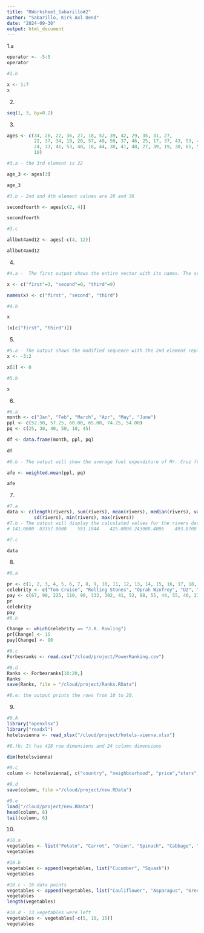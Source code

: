 ```yaml
---
title: "RWorksheet_Sabarillo#2"
author: "Sabarillo, Kirk Axl Dend"
date: "2024-09-30"
output: html_document
---
```


1.a
```r
operator <- -5:5
operator

#1.b

x <- 1:7
x
```
2.
```r
seq(1, 3, by=0.2)
```
3.
```r
ages <- c(34, 28, 22, 36, 27, 18, 52, 39, 42, 29, 35, 31, 27,
          22, 37, 34, 19, 20, 57, 49, 50, 37, 46, 25, 17, 37, 43, 53, 41, 51, 35,
          24, 33, 41, 53, 40, 18, 44, 38, 41, 48, 27, 39, 19, 30, 61, 54, 58, 26,
          18)

#3.a - the 3rd element is 22

age_3 <- ages[3]

age_3

#3.b - 2nd and 4th element values are 28 and 36

secondfourth <- ages[c(2, 4)]

secondfourth

#3.c

allbut4and12 <- ages[-c(4, 12)]

allbut4and12
```
4.
```r
#4.a -  The first output shows the entire vector with its names. The second output shows only the elements specified by the names "first" and "third." This demonstrates how to access elements of a named vector using their names.

x <- c("first"=3, "second"=0, "third"=9)

names(x) <- c("first", "second", "third")

#4.b

x

(x[c("first", "third")])
```
5.
```r
#5.a - The output shows the modified sequence with the 2nd element replaced by 0
x <- -3:2

x[2] <- 0

#5.b

x
```
6.
```r
#6.a
month <- c("Jan", "Feb", "March", "Apr", "May", "June")
ppl <- c(52.50, 57.25, 60.00, 65.00, 74.25, 54.00)
pq <- c(25, 30, 40, 50, 10, 45)

df <- data.frame(month, ppl, pq)
  
df

#6.b - The output will show the average fuel expenditure of Mr. Cruz from January to June.

afe <- weighted.mean(ppl, pq)

afe
```
7.
```r
#7.a
data <- c(length(rivers), sum(rivers), mean(rivers), median(rivers), var(rivers),
          sd(rivers), min(rivers), max(rivers))
#7.b - The output will display the calculated values for the rivers dataset.
# 141.0000  83357.0000    591.1844    425.0000 243908.4086    493.8708    135.0000   3710.0000

#7.c

data
```
8.
```r
#8.a

pr <- c(1, 2, 3, 4, 5, 6, 7, 8, 9, 10, 11, 12, 13, 14, 15, 16, 17, 18, 19, 20, 21, 22, 23, 24, 25)
celebrity <- c("Tom Cruise", "Rolling Stones", "Oprah Winfrey", "U2", "Tiger Woods", "Steven Spielberg", "Howard Stern", "50 Cent", "Cast of the Sopranos", "Dan Brown", "Bruce Sprinsteen", "Donal Trump", "Muhammad Ali", "Paul McCartney", "George Lucas", "Elton John", "David Letterman", "Phil Mickelson", "J.K. Rowling", "Brad Pitt", "Peter Jackson", "Dr. Phil McGraw", "Jay Leno", "Celine Dion", "Kobe Bryant")
pay <- c(67, 90, 225, 110, 90, 332, 302, 41, 52, 88, 55, 44, 55, 40, 233, 60, 40, 47, 75, 25, 39, 45, 32, 40, 31)
pr
celebrity
pay
#8.b

Change <- which(celebrity == "J.K. Rowling")
pr[Change] <- 15
pay[Change] <- 90

#8.c
Forbesranks <- read.csv("/cloud/project/PowerRanking.csv")

#8.d
Ranks <- Forbesranks[10:20,]
Ranks
save(Ranks, file = "/cloud/project/Ranks.RData")

#8.e: the output prints the rows from 10 to 20.

```
9.
```r
#9.A
library("openxlsx")
library("readxl")
hotelsvienna <- read_xlsx("/cloud/project/hotels-vienna.xlsx")

#9.)b: It has 428 row dimensions and 24 column dimensions

dim(hotelsvienna)

#9.c
column <- hotelsvienna[, c("country", "neighbourhood", "price","stars", "accommodation_type", "rating")]

#9.d
save(column, file ="/cloud/project/new.RData")

#9.e
load("/cloud/project/new.RData")
head(column, 6)
tail(column, 6)
```
10.
```r
#10.a
vegetables <- list("Potato", "Carrot", "Onion", "Spinach", "Cabbage", "Eggplant", "Tomato", "Lettuce", "Radish", "Garlic")
vegetables

#10.b
vegetables <- append(vegetables, list("Cucumber", "Squash"))
vegetables

#10.c - 16 data points
vegetables <- append(vegetables, list("Cauliflower", "Asparagus", "Green Beans", "Beet Root"))
vegetables
length(vegetables)

#10.d - 13 vegetables were left
vegetables <- vegetables[-c(5, 10, 15)]
vegetables
```




